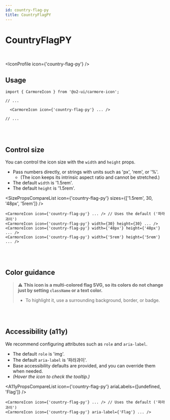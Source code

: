```yaml
---
id: country-flag-py
title: CountryFlagPY
---
```




# CountryFlagPY

<br />

<IconProfile icon={'country-flag-py'} />

## Usage

```tsx
import { CarmoreIcon } from '@o2-ui/carmore-icon';

// ...

  <CarmoreIcon icon={'country-flag-py'} ... />

// ...
```

<br />
<br />

## Control size

You can control the icon size with the `width` and `height` props.

- Pass numbers directly, or strings with units such as 'px', 'rem', or '%'.
  - (The icon keeps its intrinsic aspect ratio and cannot be stretched.)
- The default `width` is '1.5rem'.
- The default `height` is '1.5rem'.

<SizePropsCompareList icon={'country-flag-py'} sizes={['1.5rem', 30, '48px', '5rem']} />

```tsx
<CarmoreIcon icon={'country-flag-py'} ... /> // Uses the default ('파라과이')
<CarmoreIcon icon={'country-flag-py'} width={30} height={30} ... />
<CarmoreIcon icon={'country-flag-py'} width={'48px'} height={'48px'} ... />
<CarmoreIcon icon={'country-flag-py'} width={'5rem'} height={'5rem'} ... />
```

<br />
<br />

## Color guidance

> ⚠️ <b>This icon is a multi-colored flag SVG, so its colors do not change just by setting `className` or a text color.</b>
>
> - To highlight it, use a surrounding background, border, or badge.

<br />
<br />

## Accessibility (a11y)

We recommend configuring attributes such as `role` and `aria-label`.

- The default `role` is 'img'.
- The default `aria-label` is '파라과이'.
- Base accessibility defaults are provided, and you can override them when needed.
- _(Hover the icon to check the tooltip.)_

<A11yPropsCompareList icon={'country-flag-py'} ariaLabels={[undefined, 'Flag']} />

```tsx
<CarmoreIcon icon={'country-flag-py'} ... /> // Uses the default ('파라과이')
<CarmoreIcon icon={'country-flag-py'} aria-label={'Flag'} ... />
```
